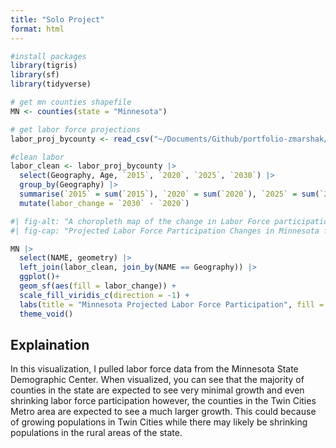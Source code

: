 ```yaml
---
title: "Solo Project"
format: html
---
```


```r
#install packages
library(tigris)
library(sf)
library(tidyverse)
```

```r
# get mn counties shapefile
MN <- counties(state = "Minnesota")
```

```r
# get labor force projections
labor_proj_bycounty <- read_csv("~/Documents/Github/portfolio-zmarshak/data/mn-counties_labor_rates.csv")
```

```r
#clean labor
labor_clean <- labor_proj_bycounty |>
  select(Geography, Age, `2015`, `2020`, `2025`, `2030`) |>
  group_by(Geography) |>
  summarise(`2015` = sum(`2015`), `2020` = sum(`2020`), `2025` = sum(`2025`), `2030` =  sum(`2030`)) |>
  mutate(labor_change = `2030` - `2020`)
```

```r
#| fig-alt: "A choropleth map of the change in Labor Force participation from 2020 to 2030 in Minnesota by county. The Twin Cities metro area is expected to see large growth over this period, and the rest of the state is expected to see much smaller growth or even negative growth."
#| fig-cap: "Projected Labor Force Participation Changes in Minnesota from 2020 to 2030 by county. (Created by: Zach Marshak April 2024, Data Sources: US Census Bureau, MN State Demographic Center)"

MN |>
  select(NAME, geometry) |>
  left_join(labor_clean, join_by(NAME == Geography)) |>
  ggplot()+
  geom_sf(aes(fill = labor_change)) +
  scale_fill_viridis_c(direction = -1) +
  labs(title = "Minnesota Projected Labor Force Participation", fill = "Projected Change from 2020 to 2030 by County") +
  theme_void()
```

## Explaination 
In this visualization, I pulled labor force data from the Minnesota State Demographic Center. When visualized, you can see that the majority of counties in the state are expected to see very minimal growth and even shrinking labor force participation however, the counties in the Twin Cities Metro area are expected to see a much larger growth. This could because of growing populations in Twin Cities while there may likely be shrinking populations in the rural areas of the state.
